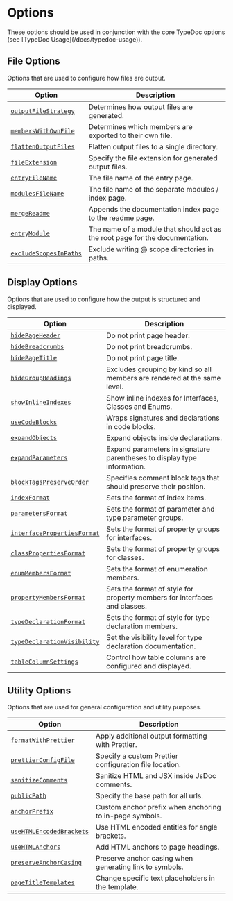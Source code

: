 
# Options

<Callout type="info">
  These options should be used in conjunction with the core TypeDoc options (see
  [TypeDoc Usage](/docs/typedoc-usage)).
</Callout>

## File Options

Options that are used to configure how files are output.

| Option                                                                    | Description                                                                  |
| ------------------------------------------------------------------------- | ---------------------------------------------------------------------------- |
| [`outputFileStrategy`](./options/file-options.mdx#outputfilestrategy)     | Determines how output files are generated.                                   |
| [`membersWithOwnFile`](./options/file-options.mdx#memberswithownfile)     | Determines which members are exported to their own file.                     |
| [`flattenOutputFiles`](./options/file-options.mdx#flattenoutputfiles)     | Flatten output files to a single directory.                                  |
| [`fileExtension`](./options/file-options.mdx#fileextension)               | Specify the file extension for generated output files.                       |
| [`entryFileName`](./options/file-options.mdx#entryfilename)               | The file name of the entry page.                                             |
| [`modulesFileName`](./options/file-options.mdx#modulesfilename)           | The file name of the separate modules / index page.                          |
| [`mergeReadme`](./options/file-options.mdx#mergereadme)                   | Appends the documentation index page to the readme page.                     |
| [`entryModule`](./options/file-options.mdx#entrymodule)                   | The name of a module that should act as the root page for the documentation. |
| [`excludeScopesInPaths`](./options/file-options.mdx#excludescopesinpaths) | Exclude writing @ scope directories in paths.                                |

## Display Options

Options that are used to configure how the output is structured and displayed.

| Option                                                                                 | Description                                                               |
| -------------------------------------------------------------------------------------- | ------------------------------------------------------------------------- |
| [`hidePageHeader`](./options/display-options.mdx#hidepageheader)                       | Do not print page header.                                                 |
| [`hideBreadcrumbs`](./options/display-options.mdx#hidebreadcrumbs)                     | Do not print breadcrumbs.                                                 |
| [`hidePageTitle`](./options/display-options.mdx#hidepagetitle)                         | Do not print page title.                                                  |
| [`hideGroupHeadings`](./options/display-options.mdx#hidegroupheadings)                 | Excludes grouping by kind so all members are rendered at the same level.  |
| [`showInlineIndexes`](./options/display-options.mdx#showinlineindexes)                 | Show inline indexes for Interfaces, Classes and Enums.                    |
| [`useCodeBlocks`](./options/display-options.mdx#usecodeblocks)                         | Wraps signatures and declarations in code blocks.                         |
| [`expandObjects`](./options/display-options.mdx#expandobjects)                         | Expand objects inside declarations.                                       |
| [`expandParameters`](./options/display-options.mdx#expandparameters)                   | Expand parameters in signature parentheses to display type information.   |
| [`blockTagsPreserveOrder`](./options/display-options.mdx#blocktagspreserveorder)       | Specifies comment block tags that should preserve their position.         |
| [`indexFormat`](./options/display-options.mdx#indexformat)                             | Sets the format of index items.                                           |
| [`parametersFormat`](./options/display-options.mdx#parametersformat)                   | Sets the format of parameter and type parameter groups.                   |
| [`interfacePropertiesFormat`](./options/display-options.mdx#interfacepropertiesformat) | Sets the format of property groups for interfaces.                        |
| [`classPropertiesFormat`](./options/display-options.mdx#classpropertiesformat)         | Sets the format of property groups for classes.                           |
| [`enumMembersFormat`](./options/display-options.mdx#enummembersformat)                 | Sets the format of enumeration members.                                   |
| [`propertyMembersFormat`](./options/display-options.mdx#propertymembersformat)         | Sets the format of style for property members for interfaces and classes. |
| [`typeDeclarationFormat`](./options/display-options.mdx#typedeclarationformat)         | Sets the format of style for type declaration members.                    |
| [`typeDeclarationVisibility`](./options/display-options.mdx#typedeclarationvisibility) | Set the visibility level for type declaration documentation.              |
| [`tableColumnSettings`](./options/display-options.mdx#tablecolumnsettings)             | Control how table columns are configured and displayed.                   |

## Utility Options

Options that are used for general configuration and utility purposes.

| Option                                                                           | Description                                             |
| -------------------------------------------------------------------------------- | ------------------------------------------------------- |
| [`formatWithPrettier`](./options/utility-options.mdx#formatwithprettier)         | Apply additional output formatting with Prettier.       |
| [`prettierConfigFile`](./options/utility-options.mdx#prettierconfigfile)         | Specify a custom Prettier configuration file location.  |
| [`sanitizeComments`](./options/utility-options.mdx#sanitizecomments)             | Sanitize HTML and JSX inside JsDoc comments.            |
| [`publicPath`](./options/utility-options.mdx#publicpath)                         | Specify the base path for all urls.                     |
| [`anchorPrefix`](./options/utility-options.mdx#anchorprefix)                     | Custom anchor prefix when anchoring to in-page symbols. |
| [`useHTMLEncodedBrackets`](./options/utility-options.mdx#usehtmlencodedbrackets) | Use HTML encoded entities for angle brackets.           |
| [`useHTMLAnchors`](./options/utility-options.mdx#usehtmlanchors)                 | Add HTML anchors to page headings.                      |
| [`preserveAnchorCasing`](./options/utility-options.mdx#preserveanchorcasing)     | Preserve anchor casing when generating link to symbols. |
| [`pageTitleTemplates`](./options/utility-options.mdx#pagetitletemplates)         | Change specific text placeholders in the template.      |
